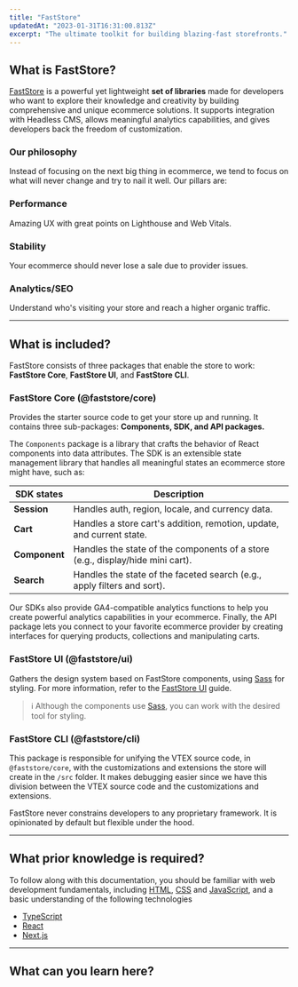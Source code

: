 ```yaml
---
title: "FastStore"
updatedAt: "2023-01-31T16:31:00.813Z"
excerpt: "The ultimate toolkit for building blazing-fast storefronts."
---
```



## What is FastStore?

[FastStore](https://github.com/vtex/faststore) is a powerful yet lightweight **set of libraries** made for developers who want to explore their knowledge and creativity by building comprehensive and unique ecommerce solutions. It supports integration with Headless CMS, allows meaningful analytics capabilities, and gives developers back the freedom of customization.

### Our philosophy

Instead of focusing on the next big thing in ecommerce, we tend to focus on what will never change and try to nail it well. Our pillars are:

<Steps>

### Performance

Amazing UX with great points on Lighthouse and Web Vitals.

### Stability

Your ecommerce should never lose a sale due to provider issues.

### Analytics/SEO

Understand who's visiting your store and reach a higher organic traffic.

</Steps>

---

## What is included?

FastStore consists of three packages that enable the store to work: **FastStore Core**, **FastStore UI**, and **FastStore CLI**.

### FastStore Core (@faststore/core)

Provides the starter source code to get your store up and running. It contains three sub-packages: **Components, SDK, and API packages.**

The `Components` package is a library that crafts the behavior of React components into data attributes. The SDK is an extensible state management library that handles all meaningful states an ecommerce store might have, such as:

| SDK states    | Description                                                                      |
| ------------- | -------------------------------------------------------------------------------- |
| **Session**   | Handles auth, region, locale, and currency data.                                 |
| **Cart**      |  Handles a store cart's addition, remotion, update, and current state.           |
| **Component** |  Handles the state of the components of a store (e.g., display/hide mini cart).  |
| **Search**    | Handles the state of the faceted search (e.g., apply filters and sort).          |

Our SDKs also provide GA4-compatible analytics functions to help you create powerful analytics capabilities in your ecommerce.
Finally, the API package lets you connect to your favorite ecommerce provider by creating interfaces for querying products, collections and manipulating carts.

### FastStore UI (@faststore/ui)

Gathers the design system based on FastStore components, using [Sass](https://sass-lang.com/) for styling. For more information, refer to the [FastStore UI](https://developers.vtex.com/docs/guides/faststore/components-index) guide.

> ℹ️ Although the components use [Sass](https://sass-lang.com/), you can work with the desired tool for styling.

### FastStore CLI (@faststore/cli)

This package is responsible for unifying the VTEX source code, in `@faststore/core`, with the customizations and extensions the store will create in the `/src` folder.
It makes debugging easier since we have this division between the VTEX source code and the customizations and extensions.

FastStore never constrains developers to any proprietary framework. It is opinionated by default but flexible under the hood.

---

## What prior knowledge is required?

To follow along with this documentation, you should be familiar with web development fundamentals, including [HTML](https://developer.mozilla.org/en-US/docs/Web/HTML), [CSS](https://developer.mozilla.org/en-US/docs/Web/CSS) and [JavaScript](https://developer.mozilla.org/en-US/docs/Web/JavaScript), and a basic understanding of the following technologies

- [TypeScript](https://www.typescriptlang.org/)
- [React](https://react.dev/)
- [Next.js](https://nextjs.org/)

---

## What can you learn here?

<Flex>

  <WhatsNextCard
  title="Getting Started"
  description="New to FastStore? Start by creating your first FastStore storefront."
  linkTo="https://developers.vtex.com/docs/guides/faststore/getting-started-overview"
  linkTitle="See more"
  />

  <WhatsNextCard
  title="Themes"
  description="Explore the look-and-feel of your store by using Themes, FastStore CSS stylesheets."
  linkTo="https://developers.vtex.com/docs/guides/faststore/themes-overview"
  linkTitle="See more"
  />

  <WhatsNextCard
  title="UI components"
  description="Enhance your store's features with these components designed to help you quickly implement and customize features in your store."
  linkTo="https://developers.vtex.com/docs/guides/faststore/components-index"
  linkTitle="See more"
  />

  <WhatsNextCard
  title="Headless CMS"
  description="Empower editors to manage web content with the autonomy to create, edit, and publish web content via the VTEX Admin."
  linkTo="https://developers.vtex.com/docs/guides/faststore/headless-cms-overview"
  linkTitle="See more"
  />

  <WhatsNextCard
  title="Customizing sections and components"
  description="Explore new ways to customize your store components with overriding."
  linkTo="https://developers.vtex.com/docs/guides/faststore/building-sections-overview"
  linkTitle="See more"
  />

  <WhatsNextCard
  title="Going live"
  description="Integrate FastStore with VTEX for a seamless customer experience. Connect to VTEX's infrastructure, set up payment gateways, configure   shipping options, and launch your store."
  linkTo="https://developers.vtex.com/docs/guides/faststore/go-live-overview"
  linkTitle="See more"
  />
 
</Flex>
